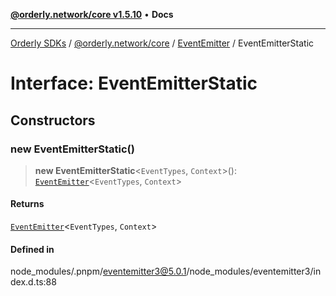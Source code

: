 [**@orderly.network/core v1.5.10**](/sdks/tech-doc/@orderly.network/core/README) • **Docs**

***

[Orderly SDKs](/sdks/tech-doc/packages) / [@orderly.network/core](/sdks/tech-doc/@orderly.network/core/README) / [EventEmitter](/sdks/tech-doc/@orderly.network/core/namespaces/EventEmitter/README) / EventEmitterStatic

# Interface: EventEmitterStatic

## Constructors

### new EventEmitterStatic()

> **new EventEmitterStatic**\<`EventTypes`, `Context`\>(): [`EventEmitter`](/sdks/tech-doc/@orderly.network/core/classes/EventEmitter)\<`EventTypes`, `Context`\>

#### Returns

[`EventEmitter`](/sdks/tech-doc/@orderly.network/core/classes/EventEmitter)\<`EventTypes`, `Context`\>

#### Defined in

node\_modules/.pnpm/eventemitter3@5.0.1/node\_modules/eventemitter3/index.d.ts:88
